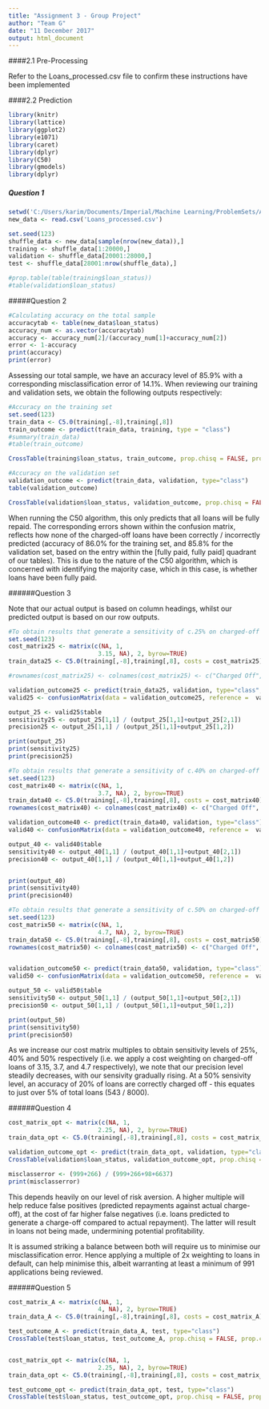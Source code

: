 ```yaml
---
title: "Assignment 3 - Group Project"
author: "Team G"
date: "11 December 2017"
output: html_document
---
```


####2.1 Pre-Processing

Refer to the Loans_processed.csv file to confirm these instructions have been implemented

####2.2 Prediction

```r
library(knitr)
library(lattice)
library(ggplot2)
library(e1071)
library(caret)
library(dplyr)
library(C50)
library(gmodels)
library(dplyr)

```


##### Question 1
```r
setwd('C:/Users/karim/Documents/Imperial/Machine Learning/ProblemSets/Assignment3/')
new_data <- read.csv('Loans_processed.csv')

set.seed(123)
shuffle_data <- new_data[sample(nrow(new_data)),]
training <- shuffle_data[1:20000,]
validation <- shuffle_data[20001:28000,]
test <- shuffle_data[28001:nrow(shuffle_data),]

#prop.table(table(training$loan_status))
#table(validation$loan_status)


```

#####Question 2

```r

#Calculating accuracy on the total sample
accuracytab <- table(new_data$loan_status)
accuracy_num <- as.vector(accuracytab)
accuracy <- accuracy_num[2]/(accuracy_num[1]+accuracy_num[2])
error <- 1-accuracy
print(accuracy)
print(error)
```

Assessing our total sample, we have an accuracy level of 85.9% with a corresponding misclassification error of 14.1%.
When reviewing our training and validation sets, we obtain the following outputs respectively:

```r
#Accuracy on the training set
set.seed(123)
train_data <- C5.0(training[,-8],training[,8])
train_outcome <- predict(train_data, training, type = "class")
#summary(train_data)
#table(train_outcome)

CrossTable(training$loan_status, train_outcome, prop.chisq = FALSE, prop.c = FALSE, prop.r = FALSE, dnn = c('actual default', 'predicted default'))

```

```r
#Accuracy on the validation set
validation_outcome <- predict(train_data, validation, type="class")
table(validation_outcome)

CrossTable(validation$loan_status, validation_outcome, prop.chisq = FALSE, prop.c = FALSE, prop.r = FALSE, dnn = c('actual default', 'predicted default'))

```

When running the C50 algorithm, this only predicts that all loans will be fully repaid. The corresponding errors shown within the confusion matrix, reflects how none of the charged-off loans have been correctly / incorrectly predicted (accuracy of 86.0% for the training set, and 85.8% for the validation set, based on the entry within the [fully paid, fully paid] quadrant of our tables). This is due to the nature of the C50 algorithm, which is concerned with identifying the majority case, which in this case, is whether loans have been fully paid. 

######Question 3

Note that our actual output is based on column headings, whilst our predicted output is based on our row outputs. 

```r

#To obtain results that generate a sensitivity of c.25% on charged-off loans
set.seed(123)
cost_matrix25 <- matrix(c(NA, 1,
                         3.15, NA), 2, byrow=TRUE)
train_data25 <- C5.0(training[,-8],training[,8], costs = cost_matrix25)

#rownames(cost_matrix25) <- colnames(cost_matrix25) <- c("Charged Off", "Fully Paid")

validation_outcome25 <- predict(train_data25, validation, type="class", )
valid25 <- confusionMatrix(data = validation_outcome25, reference =  validation[,8])

output_25 <- valid25$table
sensitivity25 <- output_25[1,1] / (output_25[1,1]+output_25[2,1]) 
precision25 <- output_25[1,1] / (output_25[1,1]+output_25[1,2])

print(output_25)
print(sensitivity25)
print(precision25)
```

```r
#To obtain results that generate a sensitivity of c.40% on charged-off loans
set.seed(123)
cost_matrix40 <- matrix(c(NA, 1,
                         3.7, NA), 2, byrow=TRUE)
train_data40 <- C5.0(training[,-8],training[,8], costs = cost_matrix40)
rownames(cost_matrix40) <- colnames(cost_matrix40) <- c("Charged Off", "Fully Paid")

validation_outcome40 <- predict(train_data40, validation, type="class")
valid40 <- confusionMatrix(data = validation_outcome40, reference =  validation[,8])

output_40 <- valid40$table
sensitivity40 <- output_40[1,1] / (output_40[1,1]+output_40[2,1]) 
precision40 <- output_40[1,1] / (output_40[1,1]+output_40[1,2])


print(output_40)
print(sensitivity40)
print(precision40)

```

```r
#To obtain results that generate a sensitivity of c.50% on charged-off loans
set.seed(123)
cost_matrix50 <- matrix(c(NA, 1,
                         4.7, NA), 2, byrow=TRUE)
train_data50 <- C5.0(training[,-8],training[,8], costs = cost_matrix50)
rownames(cost_matrix50) <- colnames(cost_matrix50) <- c("Charged Off", "Fully Paid")


validation_outcome50 <- predict(train_data50, validation, type="class")
valid50 <- confusionMatrix(data = validation_outcome50, reference =  validation[,8])

output_50 <- valid50$table
sensitivity50 <- output_50[1,1] / (output_50[1,1]+output_50[2,1]) 
precision50 <- output_50[1,1] / (output_50[1,1]+output_50[1,2])

print(output_50)
print(sensitivity50)
print(precision50)

```

As we increase our cost matrix multiples to obtain sensitivity levels of 25%, 40% and 50% respectively (i.e. we apply a cost weighting on charged-off loans of 3.15, 3.7, and 4.7 respectively), we note that our precision level steadily decreases, with our sensivity gradually rising. At a 50% sensivity level, an accuracy of 20% of loans are correctly charged off - this equates to just over 5% of total loans (543 / 8000). 

######Question 4

```r

cost_matrix_opt <- matrix(c(NA, 1,
                         2.25, NA), 2, byrow=TRUE)
train_data_opt <- C5.0(training[,-8],training[,8], costs = cost_matrix_opt)

validation_outcome_opt <- predict(train_data_opt, validation, type="class")
CrossTable(validation$loan_status, validation_outcome_opt, prop.chisq = FALSE, prop.c = FALSE, prop.r = FALSE, dnn = c('actual default', 'predicted default'))

misclasserror <- (999+266) / (999+266+98+6637)
print(misclasserror)

```

This depends heavily on our level of risk aversion. A higher multiple will help reduce false positives (predicted repayments against actual charge-off), at the cost of far higher false negatives (i.e. loans predicted to generate a charge-off compared to actual repayment). The latter will result in loans not being made, undermining potential profitability. 

It is assumed striking a balance between both will require us to minimise our misclassification error. Hence applying a multiple of 2x weighting to loans in default, can help minimise this, albeit warranting at least a minimum of 991 applications being reviewed.


######Question 5

```r

cost_matrix_A <- matrix(c(NA, 1,
                         4, NA), 2, byrow=TRUE)
train_data_A <- C5.0(training[,-8],training[,8], costs = cost_matrix_A)

test_outcome_A <- predict(train_data_A, test, type="class")
CrossTable(test$loan_status, test_outcome_A, prop.chisq = FALSE, prop.c = FALSE, prop.r = FALSE, dnn = c('actual default', 'predicted default'))


cost_matrix_opt <- matrix(c(NA, 1,
                         2.25, NA), 2, byrow=TRUE)
train_data_opt <- C5.0(training[,-8],training[,8], costs = cost_matrix_opt)

test_outcome_opt <- predict(train_data_opt, test, type="class")
CrossTable(test$loan_status, test_outcome_opt, prop.chisq = FALSE, prop.c = FALSE, prop.r = FALSE, dnn = c('actual default', 'predicted default'))


```

